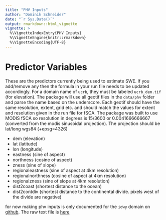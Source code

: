 ```yaml
---
title: "PHV Inputs"
author: "Dominik Schneider"
date: "`r Sys.Date()`"
output: rmarkdown::html_vignette
vignette: >
  %\VignetteIndexEntry{PHV Inputs}
  %\VignetteEngine{knitr::rmarkdown}
  %\VignetteEncoding{UTF-8}
---
```


# Predictor Variables

These are the predictors currently being used to estimate SWE. If you add/remove any then the formula in your run file needs to be updated accordingly. For a domain name of `ucrb`, they must be labeled `ucrb_dem.tif` (for elevation). The package will use all geotif files in the `data/phv` folder and parse the name based on the underscore. Each geotif should have the same resolution, extent, grid etc. and should match the values for extent and resolution given in the run file for fSCA. The package was built to use MODIS fSCA so resolution in degrees is 15/3600 or 0.0041666666667 (converted from the modis sinusoidal projection). The projection should be lat/long wgs84 (+epsg=4326)

* dem (elevation)
* lat (latitude)
* lon (longitude)
* eastness (sine of aspect)
* northness (cosine of aspect)
* zness (sine of slope)
* regionaleastness (sine of aspect at 4km resolution)
* regionalnorthness (cosine of aspect at 4km resolution)
* regionalzness (sine of slope at 4km resolution)
* dist2coast (shortest distance to the ocean)
* dist2contdiv (shortest distance to the continental divide. pixels west of the divide are negative)

for now making phv inputs is only documented for the `idwy` domain on [github](https://github.com/hoargroup/example_sweRegression/blob/master/idwy/preprocess_phv/create_input_rasters.R). The raw text file is [here](https://raw.githubusercontent.com/hoargroup/example_sweRegression/master/idwy/preprocess_phv/create_input_rasters.R)
